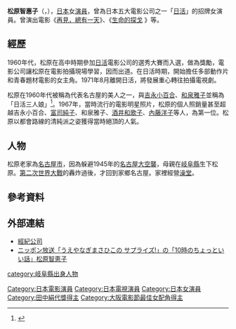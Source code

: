 {{noteTA
|G1=JP}}
{{艺人
|姓名 =松原智惠子
|类型 =女演员
|图片 =
|图片尺寸 = 
|图片简介 =
|本名 =
|外文名 = {{lang|ja|松原 智恵子<br/>（まつばら ちえこ）}}
|外文 = ja
|罗马拼音 = Matsubara Chieko
|国籍 ={{JPN}}
|出生日期 ={{Birth date and age|year=1945|month=1|day=6}}
|出生地点 ={{JPN}}[[岐阜縣|岐阜縣]][[揖斐郡|揖斐郡]][[池田町_(岐阜縣)|池田町]]
|逝世日期 =
|逝世地点 =
|职业 = [[演員|演員]]
|配偶 = 
|儿女 =
|出道地点 = {{JPN}}
|出道作 =
|出道日期 = {{start date and age|1960}}
|经纪公司 = {{link-ja|Granpapa製作|グランパパプロダクション}}
| japanesefilmcreticsawards = '''最佳女配角'''<br>2013年《{{link-ja|福島細雨|トテチータ・チキチータ}}》
|奖项 = 
|IMDb = 
|網站 = http://www.granpapa.com/1283138411272/
}}
'''松原智惠子'''（{{Lang-ja|松原 智恵子}}，{{bd|1945年|1月6日|||Matsubara Chieko}}），[[日本|日本]]女[[演員|演員]]，曾為日本五大電影公司之一「[[日活|日活]]」的招牌女演員。曾演出電影《[[再见，总有一天|再見，總有一天]]》、《[http://www.phantom-film.jp/library/site/watashinomichi/ 生命的探戈] {{Wayback|url=http://www.phantom-film.jp/library/site/watashinomichi/ |date=20200208131356 }}》等。

== 經歷 ==
1960年代，松原在高中時期參加[[日活|日活]]電影公司的選秀大賽而入選，做為獎勵，電影公司讓松原在電影拍攝現場學習，因而出道。在日活時期，開始擔任多部動作片和青春題材電影的女主角。1971年8月離開日活，將發展重心轉往拍攝電視劇。

松原在1960年代被稱為代表名古屋的美人之一，與[[吉永小百合|吉永小百合]]、[[和泉雅子|和泉雅子]]並稱為「日活三人娘」<ref>{{Cite web |url=http://middle-edge.jp/articles/I0002845 |title=日活映画全盛期を支えた大女優 |access-date=2016-03-04 |archive-date=2021-01-07 |archive-url=https://web.archive.org/web/20210107071712/https://middle-edge.jp/articles/I0002845 |dead-url=no }}</ref>。1967年，當時流行的電影明星照片，松原的個人照銷量甚至超越吉永小百合、[[富司純子|富司純子]]、和泉雅子、[[酒井和歌子|酒井和歌子]]、[[內藤洋子|內藤洋子]]等人，為第一位。松原以都會路線的清純派之姿獲得當時絕頂的人氣。

== 人物 ==
松原老家為[[名古屋市|名古屋市]]，因為躲避1945年的[[名古屋大空襲|名古屋大空襲]]，母親在[[岐阜縣|岐阜縣]]生下松原。[[第二次世界大戰|第二次世界大戰]]的轟炸過後，才回到家鄉名古屋。家裡經營[[澡堂|澡堂]]。

== 參考資料 ==
{{reflist}}

== 外部連結 ==
*[http://www.granpapa.com/1283138411272/ 經紀公司] {{Wayback|url=http://www.granpapa.com/1283138411272/ |date=20200222032633 }}
*[http://www.1242.com/surprise/nikki2/main.php?did=2760 ニッポン放送「うえやなぎまさひこの サプライズ!」の「10時のちょっといい話」松原智恵子] {{Wayback|url=http://www.1242.com/surprise/nikki2/main.php?did=2760 |date=20200815012436 }}
{{田中絹代獎}}
{{日本電影影評人大獎最佳女配角獎}}
{{大阪電影節最佳女配角}}
{{DEFAULTSORT:Matsubara Chieko}}
[[Category:日本電影演員|Category:日本電影演員]]
[[Category:日本電視演員|Category:日本電視演員]]
[[category:岐阜縣出身人物|category:岐阜縣出身人物]]
[[Category:日本女演員|Category:日本女演員]]
[[Category:田中絹代獎得主|Category:田中絹代獎得主]]
[[Category:大阪電影節最佳女配角得主|Category:大阪電影節最佳女配角得主]]